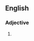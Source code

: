 ==English==

===Adjective===
{{head|en|adjective}}

# {{alternative form of|hoist by one's own petard|lang=en}}